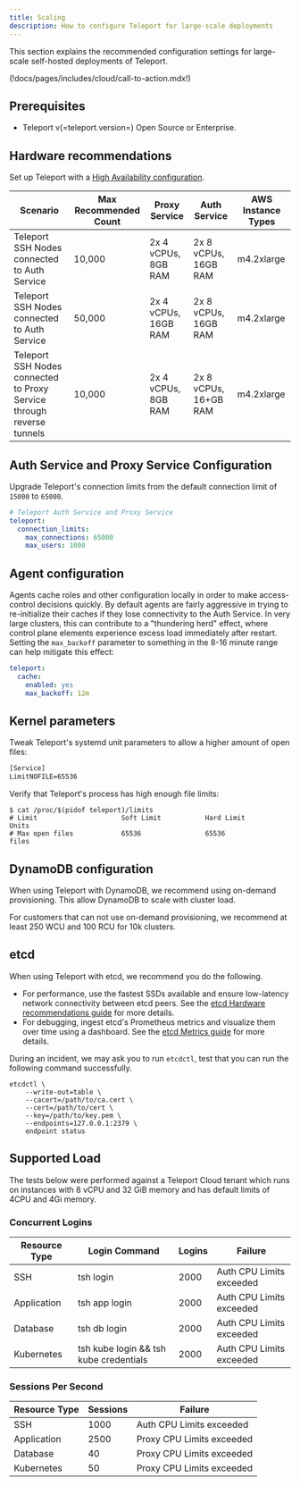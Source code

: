 ```yaml
---
title: Scaling
description: How to configure Teleport for large-scale deployments
---
```


This section explains the recommended configuration settings for large-scale
self-hosted deployments of Teleport.

(!docs/pages/includes/cloud/call-to-action.mdx!)

## Prerequisites

- Teleport v(=teleport.version=) Open Source or Enterprise.

## Hardware recommendations

Set up Teleport with a [High Availability configuration](../../deploy-a-cluster/high-availability.mdx).

| Scenario                                                              | Max Recommended Count | Proxy Service         | Auth Service          | AWS Instance Types |
|-----------------------------------------------------------------------|-----------------------|-----------------------|-----------------------|--------------------|
| Teleport SSH Nodes connected to Auth Service                          | 10,000                | 2x  4 vCPUs, 8GB RAM  | 2x 8 vCPUs, 16GB RAM  | m4.2xlarge         |
| Teleport SSH Nodes connected to Auth Service                          | 50,000                | 2x  4 vCPUs, 16GB RAM | 2x 8 vCPUs, 16GB RAM  | m4.2xlarge         |
| Teleport SSH Nodes connected to Proxy Service through reverse tunnels | 10,000                | 2x 4 vCPUs, 8GB RAM   | 2x 8 vCPUs, 16+GB RAM | m4.2xlarge         |

## Auth Service and Proxy Service Configuration

Upgrade Teleport's connection limits from the default connection limit of `15000`
to `65000`.

```yaml
# Teleport Auth Service and Proxy Service
teleport:
  connection_limits:
    max_connections: 65000
    max_users: 1000
```

## Agent configuration

Agents cache roles and other configuration locally in order to make access-control decisions quickly.
By default agents are fairly aggressive in trying to re-initialize their caches if they lose connectivity
to the Auth Service. In very large clusters, this can contribute to a "thundering herd" effect,
where control plane elements experience excess load immediately after restart. Setting the `max_backoff`
parameter to something in the 8-16 minute range can help mitigate this effect:

```yaml
teleport:
  cache:
    enabled: yes
    max_backoff: 12m
```

## Kernel parameters

Tweak Teleport's systemd unit parameters to allow a higher amount of open
files:

```txt
[Service]
LimitNOFILE=65536
```

Verify that Teleport's process has high enough file limits:

```code
$ cat /proc/$(pidof teleport)/limits
# Limit                     Soft Limit           Hard Limit           Units
# Max open files            65536                65536                files
```

## DynamoDB configuration

When using Teleport with DynamoDB, we recommend using on-demand provisioning.
This allow DynamoDB to scale with cluster load.

For customers that can not use on-demand provisioning, we recommend at least
250 WCU and 100 RCU for 10k clusters.

## etcd

When using Teleport with etcd, we recommend you do the following.

- For performance, use the fastest SSDs available and ensure low-latency network connectivity
  between etcd peers. See the [etcd Hardware
  recommendations guide](https://etcd.io/docs/v3.5/op-guide/hardware/) for more
  details.
- For debugging, ingest etcd's Prometheus metrics and visualize them over
  time using a dashboard. See the [etcd Metrics
  guide](https://etcd.io/docs/v3.5/metrics) for more
  details.

During an incident, we may ask you to run `etcdctl`, test that you can run the
following command successfully.

```code
etcdctl \
    --write-out=table \
    --cacert=/path/to/ca.cert \
    --cert=/path/to/cert \
    --key=/path/to/key.pem \
    --endpoints=127.0.0.1:2379 \
    endpoint status
```

## Supported Load

The tests below were performed against a Teleport Cloud tenant which runs on instances with 8 vCPU and 32 GiB memory and
has default limits of 4CPU and 4Gi memory.

### Concurrent Logins

| Resource Type | Login Command                          | Logins | Failure                  |
|---------------|----------------------------------------|--------|--------------------------|
| SSH           | tsh login                              | 2000   | Auth CPU Limits exceeded |
| Application   | tsh app login                          | 2000   | Auth CPU Limits exceeded |
| Database      | tsh db login                           | 2000   | Auth CPU Limits exceeded |
| Kubernetes    | tsh kube login && tsh kube credentials | 2000   | Auth CPU Limits exceeded |


### Sessions Per Second

| Resource Type | Sessions | Failure                   |
|---------------|----------|---------------------------|
| SSH           | 1000     | Auth CPU Limits exceeded  |
| Application   | 2500     | Proxy CPU Limits exceeded |
| Database      | 40       | Proxy CPU Limits exceeded |
| Kubernetes    | 50       | Proxy CPU Limits exceeded |